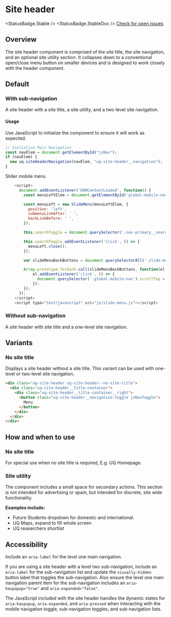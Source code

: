 
<Meta of={SiteHeaderStories} />

# Site header

<StatusBadge.Stable /> <StatusBadge.StableDoc /> [Check for open
issues](https://github.com/uq-its-ss/design-system/issues)

## Overview

The site header component is comprised of the site title, the site navigation, and an optional site utility section. It collapses down to a conventional open/close menu button on smaller devices and is designed to work closely with the header component.

## Default

### With sub-navigation

A site header with a site title, a site utility, and a two-level site navigation.

<Canvas withToolbar>
  <Story of={SiteHeaderStories.siteHeaderWithSubnav} autoplay />
</Canvas>

#### Usage

Use JavaScript to initialize the component to ensure it will work as expected.

```js
// Initialise Main Navigation
const navElem = document.getElementById("jsNav");
if (navElem) {
  new uq.siteHeaderNavigation(navElem, "uq-site-header__navigation");
}
```

Slider mobile menu

```js
    <script>
      document.addEventListener('DOMContentLoaded', function() {
        const menuLeftElem = document.getElementById('global-mobile-nav');

        const menuLeft = new SlideMenu(menuLeftElem, {
          position: 'left',
          submenuLinkAfter: ' ',
          backLinkBefore: ' ',
        });

        this.searchToggle = document.querySelector('.nav-primary__search-toggle');

        this.searchToggle.addEventListener('click', () => {
          menuLeft.close();
        });

        var slideMenuBackButtons = document.querySelectorAll('.slide-menu__backlink, .global-mobile-nav__audience-link');

        Array.prototype.forEach.call(slideMenuBackButtons, function(el, i){
            el.addEventListener('click', () => {
              document.querySelector('.global-mobile-nav').scrollTop = 0;
            });
        });
      });
    </script>
    <script type="text/javascript" src="js/slide-menu.js"></script>
```

### Without sub-navigation

A site header with site title and a one-level site navigation.

<Canvas withToolbar>
  <Story of={SiteHeaderStories.siteHeaderWithoutSubnav} autoplay />
</Canvas>

## Variants

### No site title

Displays a site header without a site title. This variant can be used with one-level or two-level site navigation.

```html
<div class="uq-site-header uq-site-header--no-site-title">
  <div class="uq-site-header__title-container">
    <div class="uq-site-header__title-container__right">
      <button class="uq-site-header__navigation-toggle jsNavToggle">
        Menu
      </button>
    </div>
  </div>
</div>
```

## How and when to use

### No site title

For special use when no site title is required, E.g. UQ Homepage.

### Site utility

The component includes a small space for secondary actions. This section is not intended for advertising or spam, but intended for discrete, site wide functionality.

**Examples include:**

- Future Students dropdown for domestic and international.
- UQ Maps, expand to fill whole screen
- UQ researchers shortlist

## Accessibility

Include an `aria-label` for the level one main navigation.

If you are using a site header with a level two sub-navigation, include an `aria-label` for the sub-navigation list and update the `visually-hidden` button label that toggles the sub-navigation. Also ensure the level one main navigation parent item for the sub-navigation includes an `aria-haspopup="true"` and `aria-expanded="false"`.

The JavaScript included with the site header handles the dynamic states for `aria-haspopup`, `aria-expanded`, and `aria-pressed` when interacting with the mobile navigation toggle, sub-navigation toggles, and sub-navigation lists.

